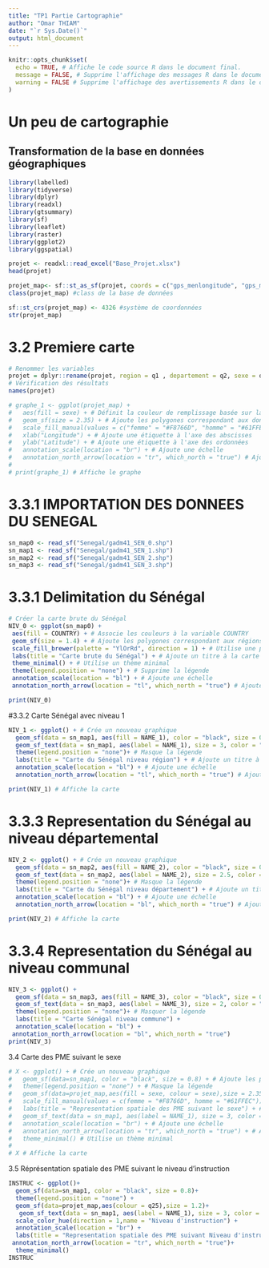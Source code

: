 ---
title: "TP1 Partie Cartographie"
author: "Omar THIAM"
date: "`r Sys.Date()`"
output: html_document
---

```{r setup, include=FALSE}
knitr::opts_chunk$set(
  echo = TRUE, # Affiche le code source R dans le document final.
  message = FALSE, # Supprime l'affichage des messages R dans le document final.
  warning = FALSE # Supprime l'affichage des avertissements R dans le document
)
```

# Un peu de cartographie

## Transformation de la base en données géographiques

```{r packages needed}
library(labelled)
library(tidyverse)
library(dplyr)
library(readxl)
library(gtsummary)
library(sf)
library(leaflet)
library(raster)
library(ggplot2)
library(ggspatial)
```

```{r}
projet <- readxl::read_excel("Base_Projet.xlsx")
head(projet)
```


```{r}
projet_map<- sf::st_as_sf(projet, coords = c("gps_menlongitude", "gps_menlatitude")) #changer les données en type spatial
class(projet_map) #class de la base de données
```

```{r}
sf::st_crs(projet_map) <- 4326 #système de coordonnées
str(projet_map)
```

# 3.2 Premiere carte

```{r}
# Renommer les variables
projet = dplyr::rename(projet, region = q1 , departement = q2, sexe = q23)
# Vérification des résultats
names(projet)
```


```{r}
# graphe_1 <- ggplot(projet_map) +
#   aes(fill = sexe) + # Définit la couleur de remplissage basée sur la variable "sexe"
#   geom_sf(size = 2.35) + # Ajoute les polygones correspondant aux données projet_map avec une épaisseur de ligne de 2.35
#   scale_fill_manual(values = c("femme" = "#F8766D", "homme" = "#61FFEC")) + # Définit les couleurs de remplissage manuellement pour les valeurs "femme" et "homme"
#   xlab("Longitude") + # Ajoute une étiquette à l'axe des abscisses
#   ylab("Latitude") + # Ajoute une étiquette à l'axe des ordonnées
#   annotation_scale(location = "br") + # Ajoute une échelle
#   annotation_north_arrow(location = "tr", which_north = "true") # Ajoute une flèche indiquant le nord
# 
# print(graphe_1) # Affiche le graphe

```
# 3.3.1 IMPORTATION DES DONNEES DU SENEGAL
```{r}

sn_map0 <- read_sf("Senegal/gadm41_SEN_0.shp")
sn_map1 <- read_sf("Senegal/gadm41_SEN_1.shp")
sn_map2 <- read_sf("Senegal/gadm41_SEN_2.shp")
sn_map3 <- read_sf("Senegal/gadm41_SEN_3.shp")
```

# 3.3.1 Delimitation du Sénégal

```{r}
# Créer la carte brute du Sénégal
NIV_0 <- ggplot(sn_map0) +
 aes(fill = COUNTRY) + # Associe les couleurs à la variable COUNTRY
 geom_sf(size = 1.4) + # Ajoute les polygones correspondant aux régions
 scale_fill_brewer(palette = "YlOrRd", direction = 1) + # Utilise une palette de couleurs jaune-orange-rouge
 labs(title = "Carte brute du Sénégal") + # Ajoute un titre à la carte
 theme_minimal() + # Utilise un thème minimal
 theme(legend.position = "none") + # Supprime la légende
 annotation_scale(location = "bl") + # Ajoute une échelle
 annotation_north_arrow(location = "tl", which_north = "true") # Ajoute une flèche indiquant le nord

print(NIV_0)

```

#3.3.2 Carte Sénégal avec niveau 1

```{r}
NIV_1 <- ggplot() + # Crée un nouveau graphique
  geom_sf(data = sn_map1, aes(fill = NAME_1), color = "black", size = 0.8) + # Ajoute les polygones correspondant aux régions avec le remplissage basé sur NAME_1
  geom_sf_text(data = sn_map1, aes(label = NAME_1), size = 3, color = "black") +  # Ajoute les noms des régions
  theme(legend.position = "none")+ # Masque la légende
  labs(title = "Carte du Sénégal niveau région") + # Ajoute un titre à la carte
  annotation_scale(location = "bl") + # Ajoute une échelle
  annotation_north_arrow(location = "tl", which_north = "true") # Ajoute une flèche indiquant le nord

print(NIV_1) # Affiche la carte

```

# 3.3.3 Representation du Sénégal au niveau départemental

```{r}
NIV_2 <- ggplot() + # Crée un nouveau graphique
  geom_sf(data = sn_map2, aes(fill = NAME_2), color = "black", size = 0.8) + # Ajoute les polygones correspondant aux régions avec le remplissage basé sur NAME_2
  geom_sf_text(data = sn_map2, aes(label = NAME_2), size = 2.5, color = "black") +  # Ajoute les noms des régions
  theme(legend.position = "none")+ # Masque la légende
  labs(title = "Carte du Sénégal niveau département") + # Ajoute un titre à la carte
  annotation_scale(location = "bl") + # Ajoute une échelle
  annotation_north_arrow(location = "bl", which_north = "true") # Ajoute une flèche indiquant le nord

print(NIV_2) # Affiche la carte
```

# 3.3.4 Representation du Sénégal au niveau communal

```{r}
NIV_3 <- ggplot() +
  geom_sf(data = sn_map3, aes(fill = NAME_3), color = "black", size = 0.8) +
  geom_sf_text(data = sn_map3, aes(label = NAME_3), size = 2, color = "black") +  # Ajouter les noms des régions
  theme(legend.position = "none")+ # Masquer la légende
  labs(title = "Carte Sénégal niveau commune") +
  annotation_scale(location = "bl") +
 annotation_north_arrow(location = "bl", which_north = "true")
print(NIV_3)
```

3.4 Carte des PME suivant le sexe

```{r}
# X <- ggplot() + # Crée un nouveau graphique
#   geom_sf(data=sn_map1, color = "black", size = 0.8) + # Ajoute les polygones correspondant aux régions sans remplissage
#   theme(legend.position = "none") + # Masque la légende
#   geom_sf(data=projet_map,aes(fill = sexe, colour = sexe),size = 2.35) + # Ajoute les polygones correspondant aux PME avec remplissage basé sur le sexe
#   scale_fill_manual(values = c(femme = "#F8766D", homme = "#61FFEC")) + # Définit les couleurs de remplissage manuellement
#   labs(title = "Representation spatiale des PME suivant le sexe") + # Ajoute un titre à la carte
#   geom_sf_text(data = sn_map1, aes(label = NAME_1), size = 3, color = "black") + # Ajoute les noms des régions
#   annotation_scale(location = "br") + # Ajoute une échelle
#   annotation_north_arrow(location = "tr", which_north = "true") + # Ajoute une flèche indiquant le nord
#   theme_minimal() # Utilise un thème minimal
# 
# X # Affiche la carte

```

3.5 Réprésentation spatiale des PME suivant le niveau d’instruction


```{r}
INSTRUC <- ggplot()+
  geom_sf(data=sn_map1, color = "black", size = 0.8)+
  theme(legend.position = "none") +
  geom_sf(data=projet_map,aes(colour = q25),size = 1.2)+
   geom_sf_text(data = sn_map1, aes(label = NAME_1), size = 3, color = "black") +
  scale_color_hue(direction = 1,name = "Niveau d'instruction") +
  annotation_scale(location = "br") +
  labs(title = "Representation spatiale des PME suivant Niveau d'instruction")+
 annotation_north_arrow(location = "tr", which_north = "true")+
  theme_minimal()
INSTRUC
```
